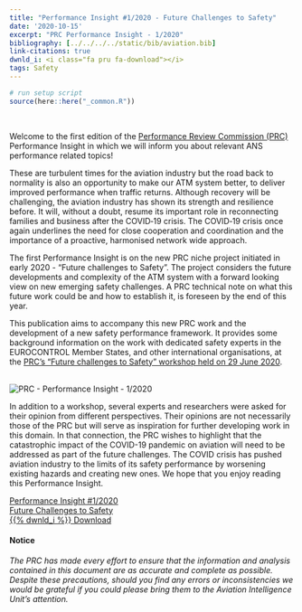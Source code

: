 ```yaml
---
title: "Performance Insight #1/2020 - Future Challenges to Safety"
date: '2020-10-15'
excerpt: "PRC Performance Insight - 1/2020"
bibliography: [../../../../static/bib/aviation.bib]
link-citations: true
dwnld_i: <i class="fa pru fa-download"></i>
tags: Safety
---
```

```r
# run setup script
source(here::here("_common.R"))
```

<br>
<div class="container">
<div class="row align-items-start">
<div class="col-sm-9">
Welcome to the first edition of the [Performance Review Commission (PRC)](/about/prc/) Performance Insight in which we will inform you about relevant ANS performance related topics!

These are turbulent times for the aviation industry but the road back to normality is also an opportunity to make our ATM system better, to deliver improved performance when traffic returns. Although recovery will be challenging, the aviation industry has shown its strength and resilience before. It will, without a doubt, resume its important role in reconnecting families and business after the COVID‐19 crisis. The COVID‐19 crisis once again underlines the need for close cooperation and coordination and the importance of a proactive, harmonised network wide approach.

The first Performance Insight is on the new PRC niche project initiated in early 2020 - “Future challenges to Safety”. The project considers the future developments and complexity of the ATM system with a forward looking view on new emerging safety challenges. A PRC technical note on what this future work could be and how to establish it, is foreseen by the end of this year.

This publication aims to accompany this new PRC work and the development of a new safety performance framework. It provides some background information on the work with dedicated safety experts in the EUROCONTROL Member States, and other international organisations, at the [PRC’s “Future challenges to Safety” workshop held on 29 June 2020](/publications/prc/news/2020_06_29_prc_ws_saf/). 
</div>
<div class="col-sm-3">
<div class="card border-0"><br>
  <img class="card-img-top" src="/images/prc/pi_1-2020_cover.jpg" alt="PRC - Performance Insight - 1/2020">
</div>
</div>
</div></div>

<div class="container">
<div class="row align-items-start">
<div class="col-sm-9">
In addition to a workshop, several experts and researchers were asked for their opinion from different perspectives. Their opinions are not necessarily those of the PRC but will serve as inspiration for further developing work in this domain. In that connection, the PRC wishes to highlight that the catastrophic impact of the COVID-19 pandemic on aviation will need to be addressed as part of the future challenges. The COVID crisis has pushed aviation industry to the limits of its safety performance by worsening existing hazards and creating new ones.
We hope that you enjoy reading this Performance Insight.

</div>

<div class="col-sm-3">
<div class="row justify-content-center">
<div class="card border-0">
<a href="/library/pi_prc_2020_1_Future_challenges_of_safety.pdf" class="btn btn-info" role="button"> Performance Insight #1/2020 <br> Future Challenges to Safety <br> {{% dwnld_i %}} Download </a>
</div></div></div>
</div></div>

<div class="container">
#### Notice
*The PRC has made every effort to ensure that the information and analysis contained in this document are as accurate and 
complete as possible. Despite these precautions, should you find any errors or inconsistencies we would be grateful if you 
could please bring them to the Aviation Intelligence Unit's attention.*
</div>